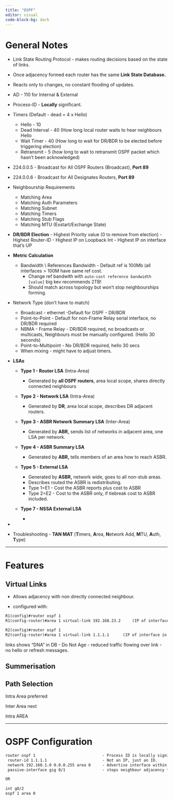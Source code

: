 ```yaml
---
title: "OSPF"
editor: visual
code-block-bg: dark
---
```


# General Notes

-   Link State Routing Protocol - makes routing decisions based on the state of links.

-   Once adjacency formed each router has the same **Link State Database.**

-   Reacts only to changes, no constant flooding of updates.

-   AD - 110 for Internal & External

-   Process-ID - **Locally** significant.

-   Timers (Default - dead = 4 x Hello)

    -   Hello - 10
    -   Dead Interval - 40 (How long local router waits to hear neighbours Hello
    -   Wait Timer - 40 (How long to wait for DR/BDR to be elected before triggering election)
    -   Retransmit - 5 (how long to wait to retransmit OSPF packet which hasn't been acknowledged)

-   224.0.0.5 - Broadcast for All OSPF Routers (Broadcast), **Port 89**

-   224.0.0.6 - Broadcast for All Designates Routers, **Port 89**

-   Neighbourship Requirements

    -   Matching Area
    -   Matching Auth Parameters
    -   Matching Subnet
    -   Matching Timers
    -   Matching Stub Flags
    -   Matching MTU (Exstart/Exchange State)

-   **DR/BDR Election** - Highest Priority value (0 to remove from election) - Highest Router-ID - Highest IP on Loopback Int - Highest IP on interface that's UP

-   **Metric Calculation**

    -   Bandwidth \\ References Bandwidth - Default ref is 100Mb (all interfaces \> 100M have same ref cost.
        -   Change ref bandwith with `auto-cost reference bandwidth [value]` big kev recommends 2TB!
        -   Should match across topology but won't stop neighbourships forming.

-   Network Type (don't have to match)

    -   Broadcast - ethernet -Default for OSPF - DR/BDR
    -   Point-to-Point - Default for non-Frame Relay serial interface, no DR/BDR required
    -   NBMA - Frame Relay - DR/BDR required, no broadcasts or multicasts, Neighbours must be manually configured. (Hello 30 seconds)
    -   Point-to-Multipoint - No DR/BDR required, hello 30 secs
    -   When mixing - might have to adjust timers.

-   **LSAs**

    -   **Type 1 - Router LSA** (Intra-Area)

        -   Generated by **all OSPF routers**, area local scope, shares directly connected neighbours

    -   **Type 2 - Network LSA** (Intra-Area)

        -   Generated by **DR**, area local scope, describes DR adjacent routers.

    -   **Type 3 - ASBR Network Summary LSA** (Inter-Area)

        -   Generated by **ABR,** sends list of networks in adjacent area, one LSA per network.

    -   **Type 4 - ASBR Summary LSA**

        -   Generated by **ABR,** tells members of an area how to reach ASBR.

    -   **Type 5 - External LSA**

        -   Generated by **ASBR,** network wide, goes to all non-stub areas.
        -   Describes routed the ASBR is redistributing.
        -   Type 1=E1 - Cost the ASBR reports plus cost to ASBR
        -   Type 2=E2 - Cost to the ASBR only, if tiebreak cost to ASBR included.

    -   **Type 7 - NSSA External LSA**

        -   

-   

-   Troubleshooting - **TAN MAT** (**T**imers, **A**rea, **N**etwork Add, **M**TU, **A**uth, **T**ype)

------------------------------------------------------------------------

# Features

## Virtual Links

-   Allows adjacency with non directly connected neighbour.

-   configured with:

``` default
R1(config)#router ospf 1
R1(config-router)#area 1 virtual-link 192.168.23.2     (IP of interface in the area you want to form an adjacency with)

R2(config)#router ospf 1
R2(config-router)#area 1 virtual-link 1.1.1.1      (IP of interface in the area you want to form an adjacency with)
```

links shows "DNA" in DB - Do Not Age - reduced traffic flowing over link - no hello or refresh messages.

## Summerisation

## Path Selection

Intra Area preferred

Inter Area next

Intra AREA

------------------------------------------------------------------------

# OSPF Configuration

``` default
router ospf 1                             - Process ID is locally significant
 router-id 1.1.1.1                        - Not an IP, just an ID.
 network 192.168.1.0 0.0.0.255 area 0     - Advertise interface within this network
 passive-interface gig 0/1                - stops neighbour adjacency forming.

OR
 
int g0/2
ospf 1 area 0
```

